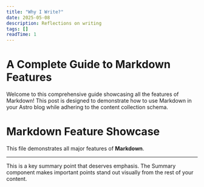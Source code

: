 ```yaml
---
title: "Why I Write?"
date: 2025-05-08
description: Reflections on writing
tags: []
readTime: 1
---
```



# A Complete Guide to Markdown Features

Welcome to this comprehensive guide showcasing all the features of Markdown! This post is designed to demonstrate how to use Markdown in your Astro blog while adhering to the content collection schema.

# Markdown Feature Showcase

This file demonstrates all major features of **Markdown**.

---

<Summary>
  This is a key summary point that deserves emphasis. The Summary component 
  makes important points stand out visually from the rest of your content.
</Summary>


